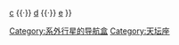 {{Navbox
|name   = 天坛座μ
|title  = 天坛座μ行星系统
|style  = width:50%; 
|group1 = 恆星
|list1  = [[天壇座μ]]
|group2 = 行星
|list2  = [[天坛座μb|b]] {{·}} [[天壇座μc|c]] {{·}} [[天壇座μd|d]] {{·}} [[天壇座μe|e]]
}}<noinclude>
[[Category:系外行星的导航盒]]
[[Category:天坛座]]

</noinclude>